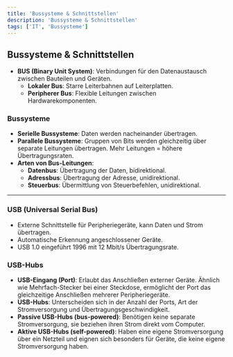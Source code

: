 ```yaml
---
title: 'Bussysteme & Schnittstellen'
description: 'Bussysteme & Schnittstellen'
tags: ['IT', 'Bussysteme']
---
```


## Bussysteme & Schnittstellen

- **BUS (Binary Unit System)**: Verbindungen für den Datenaustausch zwischen Bauteilen und Geräten.
  - **Lokaler Bus**: Starre Leiterbahnen auf Leiterplatten.
  - **Peripherer Bus**: Flexible Leitungen zwischen Hardwarekomponenten.

### Bussysteme

- **Serielle Bussysteme**: Daten werden nacheinander übertragen.
- **Parallele Bussysteme**: Gruppen von Bits werden gleichzeitig über separate Leitungen übertragen. Mehr Leitungen = höhere Übertragungsraten.
- **Arten von Bus-Leitungen**:
  - **Datenbus**: Übertragung der Daten, bidirektional.
  - **Adressbus**: Übertragung der Adresse, unidirektional.
  - **Steuerbus**: Übermittlung von Steuerbefehlen, unidirektional.

---

### USB (Universal Serial Bus)

- Externe Schnittstelle für Peripheriegeräte, kann Daten und Strom übertragen.
- Automatische Erkennung angeschlossener Geräte.
- USB 1.0 eingeführt 1996 mit 12 Mbit/s Übertragungsrate.

### USB-Hubs

- **USB-Eingang (Port)**: Erlaubt das Anschließen externer Geräte. Ähnlich wie Mehrfach-Stecker bei einer Steckdose, ermöglicht der Port das gleichzeitige Anschließen mehrerer Peripheriegeräte.
- **USB-Hubs**: Unterscheiden sich in der Anzahl der Ports, Art der Stromversorgung und Übertragungsgeschwindigkeit.
- **Passive USB-Hubs (bus-powered)**: Benötigen keine separate Stromversorgung, sie beziehen ihren Strom direkt vom Computer.
- **Aktive USB-Hubs (self-powered)**: Haben eine eigene Stromversorgung über ein Netzteil und eignen sich besonders für Geräte, die keine eigene Stromversorgung haben.
